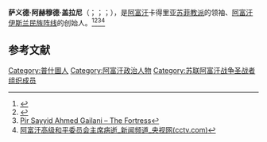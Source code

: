 {{Expand language|1=en|time=2020-12-27T02:44:41+00:00}}
'''萨义德·阿赫穆德·盖拉尼'''（{{lang-en|'''Sayyid Ahmed Gailani'''}}；{{lang-ps|'''پير سيد احمد گيلاني'''}}；{{lang-fa|'''پیر سیداحمد گیلانی'''}}；{{bd|1932年||2017年|1月21日|catidx=A}}），是[[阿富汗|阿富汗]]卡得里亚[[苏菲教派|苏菲教派]]的领袖、[[阿富汗伊斯兰民族阵线|阿富汗伊斯兰民族阵线]]的创始人。<ref>{{Cite web |url=http://www.afghan-bios.info/index.php?option=com_afghanbios&id=569&task=view&total=2869&start=865&Itemid=2 |title=Gilani, Pir Sayed Ahmad Gailani dead - Database |access-date=2020-12-26 |archive-date=2020-08-12 |archive-url=https://web.archive.org/web/20200812025256/http://www.afghan-bios.info/index.php?option=com_afghanbios&id=569&task=view&total=2869&start=865&Itemid=2 |dead-url=no }}</ref><ref>{{Cite web |url=https://www.afghan-web.com/biographies/biography-of-sayed-ahmad-gailani/ |title=Biography of Sayed Ahmad Gailani - Afghanistan Online |access-date=2020-12-26 |archive-date=2021-02-25 |archive-url=https://web.archive.org/web/20210225212055/https://www.afghan-web.com/biographies/biography-of-sayed-ahmad-gailani/ |dead-url=no }}</ref><ref>[http://thefortress.com.pk/tag/pir-sayyid-ahmed-gailani/ Pir Sayyid Ahmed Gailani – The Fortress]</ref><ref>[http://news.cctv.com/2017/01/22/ARTIqkv4j5CqvTtzPiStHZT6170122.shtml 阿富汗高级和平委员会主席病逝_新闻频道_央视网(cctv.com)]</ref>

== 参考文献 ==
{{Reflist}}

[[Category:普什圖人|Category:普什圖人]]
[[Category:阿富汗政治人物|Category:阿富汗政治人物]]
[[Category:苏联阿富汗战争圣战者组织成员|Category:苏联阿富汗战争圣战者组织成员]]